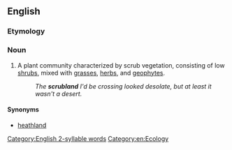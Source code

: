 ==English==

===Etymology===
{{compound|en|scrub|land}}

===Noun===
{{en-noun|~}}
{{wikipedia}}

# A plant community characterized by scrub vegetation, consisting of low [[shrub]]s, mixed with [[grass]]es, [[herb]]s, and [[geophyte]]s.
#: ''The '''scrubland''' I'd be crossing looked desolate, but at least it wasn't a desert.''

====Synonyms====
* [[heathland]]

[[Category:English 2-syllable words]]
[[Category:en:Ecology]]